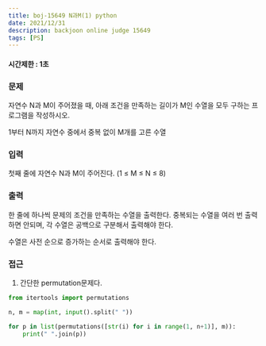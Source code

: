 ```yaml
---
title: boj-15649 N과M(1) python
date: 2021/12/31
description: backjoon online judge 15649
tags: [PS]
---
```


#### 시간제한 : 1초

### 문제
자연수 N과 M이 주어졌을 때, 아래 조건을 만족하는 길이가 M인 수열을 모두 구하는 프로그램을 작성하시오.

1부터 N까지 자연수 중에서 중복 없이 M개를 고른 수열

### 입력
첫째 줄에 자연수 N과 M이 주어진다. (1 ≤ M ≤ N ≤ 8)

### 출력
한 줄에 하나씩 문제의 조건을 만족하는 수열을 출력한다. 중복되는 수열을 여러 번 출력하면 안되며, 각 수열은 공백으로 구분해서 출력해야 한다.

수열은 사전 순으로 증가하는 순서로 출력해야 한다.

### 접근
1. 간단한 permutation문제다.
```python
from itertools import permutations

n, m = map(int, input().split(" "))

for p in list(permutations([str(i) for i in range(1, n+1)], m)):
    print(" ".join(p))
```
